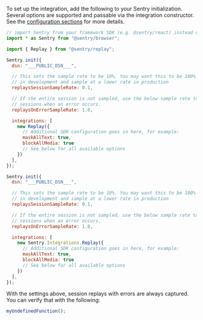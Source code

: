 To set up the integration, add the following to your Sentry initialization. Several options are supported and passable via the integration constructor. See the [configuration sections](/platforms/javascript/session-replay/custom-instrumentation/) for more details.

```javascript {tabTitle: ESM}
// import Sentry from your framework SDK (e.g. @sentry/react) instead of @sentry/browser 
import * as Sentry from "@sentry/browser";

import { Replay } from "@sentry/replay";

Sentry.init({
  dsn: "___PUBLIC_DSN___",

  // This sets the sample rate to be 10%. You may want this to be 100% while
  // in development and sample at a lower rate in production
  replaysSessionSampleRate: 0.1,

  // If the entire session is not sampled, use the below sample rate to sample
  // sessions when an error occurs.
  replaysOnErrorSampleRate: 1.0,

  integrations: [
    new Replay({
      // Additional SDK configuration goes in here, for example:
      maskAllText: true,
      blockAllMedia: true
      // See below for all available options
    })
  ],
});
```

```javascript {tabTitle: CDN}
Sentry.init({
  dsn: "___PUBLIC_DSN___",

  // This sets the sample rate to be 10%. You may want this to be 100% while
  // in development and sample at a lower rate in production
  replaysSessionSampleRate: 0.1,

  // If the entire session is not sampled, use the below sample rate to sample
  // sessions when an error occurs.
  replaysOnErrorSampleRate: 1.0,

  integrations: [
    new Sentry.Integrations.Replay({
      // Additional SDK configuration goes in here, for example:
      maskAllText: true,
      blockAllMedia: true
      // See below for all available options
    })
  ],
});
```

With the settings above, session replays with errors are always captured.
You can verify that with the following:

```javascript
myUndefinedFunction();
```